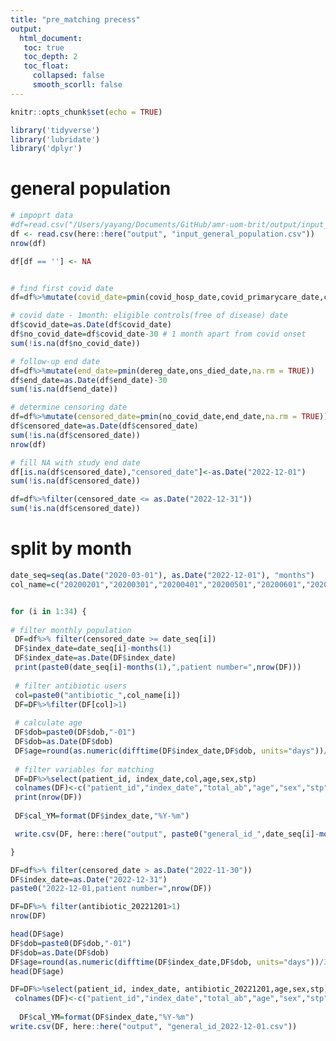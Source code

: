 ```yaml
---
title: "pre_matching precess"
output: 
  html_document:
   toc: true
   toc_depth: 2
   toc_float:
     collapsed: false
     smooth_scorll: false
---
```


```r
knitr::opts_chunk$set(echo = TRUE)
```


```r
library('tidyverse')
library('lubridate')
library('dplyr')
```

# general population
```r
# impoprt data
#df=read.csv("/Users/yayang/Documents/GitHub/amr-uom-brit/output/input_general_population.csv")
df <- read.csv(here::here("output", "input_general_population.csv"))
nrow(df)

df[df == ''] <- NA


# find first covid date
df=df%>%mutate(covid_date=pmin(covid_hosp_date,covid_primarycare_date,covid_SGSS_date,covid_died_date_cpns,covid_died_date_ons,na.rm = TRUE))

# covid date - 1month: eligible controls(free of disease) date
df$covid_date=as.Date(df$covid_date)
df$no_covid_date=df$covid_date-30 # 1 month apart from covid onset
sum(!is.na(df$no_covid_date))

# follow-up end date 
df=df%>%mutate(end_date=pmin(dereg_date,ons_died_date,na.rm = TRUE))
df$end_date=as.Date(df$end_date)-30
sum(!is.na(df$end_date))

# determine censoring date
df=df%>%mutate(censored_date=pmin(no_covid_date,end_date,na.rm = TRUE))
df$censored_date=as.Date(df$censored_date)
sum(!is.na(df$censored_date))
nrow(df)

# fill NA with study end date
df[is.na(df$censored_date),"censored_date"]<-as.Date("2022-12-01")
sum(!is.na(df$censored_date))

df=df%>%filter(censored_date <= as.Date("2022-12-31"))
sum(!is.na(df$censored_date))

```

# split by month
```r
date_seq=seq(as.Date("2020-03-01"), as.Date("2022-12-01"), "months")
col_name=c("20200201","20200301","20200401","20200501","20200601","20200701","20200801","20200901","20201001","20201101","20201201","20210101","20210201","20210301","20210401","20210501","20210601","20210701","20210801","2021090","20211001","20211101","20211201","20220101","20220201","20220301","20220401","20220501","20220601","20220701","20220801","20220901","20221001","20221101","20221201")


for (i in 1:34) {
  
# filter monthly population  
 DF=df%>% filter(censored_date >= date_seq[i])
 DF$index_date=date_seq[i]-months(1)
 DF$index_date=as.Date(DF$index_date)
 print(paste0(date_seq[i]-months(1),",patient number=",nrow(DF)))
 
 # filter antibiotic users
 col=paste0("antibiotic_",col_name[i])
 DF=DF%>%filter(DF[col]>1)
 
 # calculate age
 DF$dob=paste0(DF$dob,"-01")
 DF$dob=as.Date(DF$dob)
 DF$age=round(as.numeric(difftime(DF$index_date,DF$dob, units="days"))/365.25)
 
 # filter variables for matching
 DF=DF%>%select(patient_id, index_date,col,age,sex,stp)
 colnames(DF)<-c("patient_id","index_date","total_ab","age","sex","stp")
 print(nrow(DF))
 
 DF$cal_YM=format(DF$index_date,"%Y-%m")

 write.csv(DF, here::here("output", paste0("general_id_",date_seq[i]-months(1),".csv")))

}

DF=df%>% filter(censored_date > as.Date("2022-11-30"))
DF$index_date=as.Date("2022-12-31")
paste0("2022-12-01,patient number=",nrow(DF))

DF=DF%>% filter(antibiotic_20221201>1)
nrow(DF)

head(DF$age)
DF$dob=paste0(DF$dob,"-01")
DF$dob=as.Date(DF$dob)
DF$age=round(as.numeric(difftime(DF$index_date,DF$dob, units="days"))/365.25)
head(DF$age)

DF=DF%>%select(patient_id, index_date, antibiotic_20221201,age,sex,stp)
 colnames(DF)<-c("patient_id","index_date","total_ab","age","sex","stp")
 
  DF$cal_YM=format(DF$index_date,"%Y-%m")
write.csv(DF, here::here("output", "general_id_2022-12-01.csv"))


```
